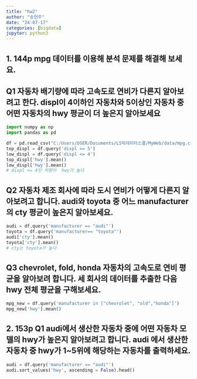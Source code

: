 ```yaml
---
title: "hw2"
author: "송현주"
date: "24-07-17"
categories: [bigdata]
jupyter: python3
---
```


## 1. 144p mpg 데이터를 이용해 분석 문제를 해결해 보세요.

## Q1 자동차 배기량에 따라 고속도로 연비가 다른지 알아보려고 한다. displ이 4이하인 자동차와 5이상인 자동차 중 어떤 자동차의 hwy 평균이 더 높은지 알아보세요

```python
import numpy as np
import pandas as pd

df = pd.read_csv("C:/Users/USER/Documents/LS빅데이터스쿨/MyWeb/data/mpg.csv")
top_displ = df.query('displ >= 5')
low_displ = df.query('displ <= 4')
top_displ['hwy'].mean()
low_displ['hwy'].mean()
# displ <= 4인 차량이  hwy가 높다

```

## Q2 자동차 제조 회사에 따라 도시 연비가 어떻게 다른지 알아보려고 합니다. audi와 toyota 중 어느 manufacturer의 cty 평균이 높은지 알아보세요.

```python
audi = df.query('manufacturer == "audi"')
toyota = df.query('manufacturer== "toyota"')
audi['cty'].mean()
toyota['cty'].mean()
# cty는 toyota가 높다

```

## Q3 chevrolet, fold, honda 자동차의 고속도로 연비 평균을 알아보려 합니다. 세 회사의 데이터를 추출한 다음 hwy 전체 평균을 구해보세요.

```python
mpg_new = df.query('manufacturer in ["chevrolet", "old","honda"]')
mpg_new['hwy'].mean()

```

## 2. 153p Q1 audi에서 생산한 자동차 중에 어떤 자동차 모델의 hwy가 높은지 알아보려고 합니다. audi 에서 생산한 자동차 중 hwy가 1\~5위에 해당하는 자동차를 출력하세요.

```python
audi = df.query('manufacturer == "audi"')
audi.sort_values('hwy', ascending = False).head()

```
